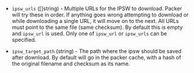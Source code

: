 <!-- Code generated from the comments of the IPSWConfig struct in builder/parallels/ipsw/ipsw_config.go; DO NOT EDIT MANUALLY -->

- `ipsw_urls` ([]string) - Multiple URLs for the IPSW to download. Packer will try these in order.
  If anything goes wrong attempting to download or while downloading a
  single URL, it will move on to the next. All URLs must point to the same
  file (same checksum). By default this is empty and `ipsw_url` is used.
  Only one of `ipsw_url` or `ipsw_urls` can be specified.

- `ipsw_target_path` (string) - The path where the ipsw should be saved after download. By default will
  go in the packer cache, with a hash of the original filename and
  checksum as its name.

<!-- End of code generated from the comments of the IPSWConfig struct in builder/parallels/ipsw/ipsw_config.go; -->
